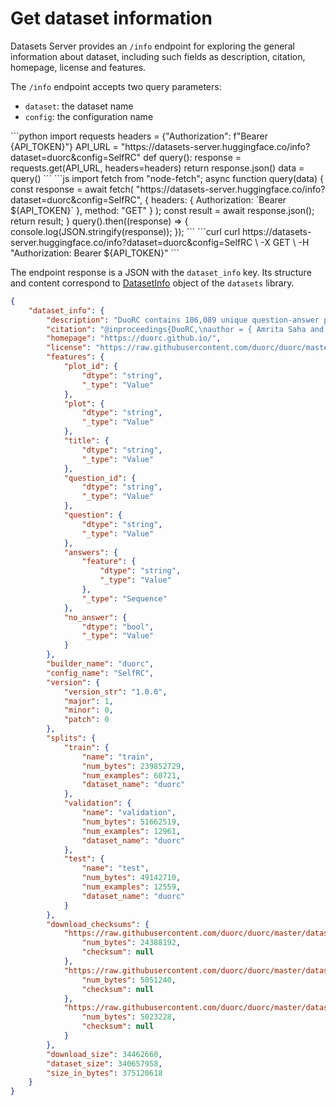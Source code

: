 # Get dataset information

Datasets Server provides an `/info` endpoint for exploring the general information about dataset, including such fields as description, citation, homepage, license and features.

The `/info` endpoint accepts two query parameters:

- `dataset`: the dataset name
- `config`: the configuration name

<inferencesnippet>
<python>
```python
import requests
headers = {"Authorization": f"Bearer {API_TOKEN}"}
API_URL = "https://datasets-server.huggingface.co/info?dataset=duorc&config=SelfRC"
def query():
    response = requests.get(API_URL, headers=headers)
    return response.json()
data = query()
```
</python>
<js>
```js
import fetch from "node-fetch";
async function query(data) {
    const response = await fetch(
        "https://datasets-server.huggingface.co/info?dataset=duorc&config=SelfRC",
        {
            headers: { Authorization: `Bearer ${API_TOKEN}` },
            method: "GET"
        }
    );
    const result = await response.json();
    return result;
}
query().then((response) => {
    console.log(JSON.stringify(response));
});
```
</js>
<curl>
```curl
curl https://datasets-server.huggingface.co/info?dataset=duorc&config=SelfRC \
        -X GET \
        -H "Authorization: Bearer ${API_TOKEN}"
```
</curl>
</inferencesnippet>

The endpoint response is a JSON with the `dataset_info` key. Its structure and content correspond to [DatasetInfo](https://huggingface.co/docs/datasets/package_reference/main_classes#datasets.DatasetInfo) object of the `datasets` library.

```json
{
    "dataset_info": {
        "description": "DuoRC contains 186,089 unique question-answer pairs created from a collection of 7680 pairs of movie plots where each pair in the collection reflects two versions of the same movie.\n",
        "citation": "@inproceedings{DuoRC,\nauthor = { Amrita Saha and Rahul Aralikatte and Mitesh M. Khapra and Karthik Sankaranarayanan},title = {{DuoRC: Towards Complex Language Understanding with Paraphrased Reading Comprehension}},\nbooktitle = {Meeting of the Association for Computational Linguistics (ACL)},\nyear = {2018}\n}\n",
        "homepage": "https://duorc.github.io/",
        "license": "https://raw.githubusercontent.com/duorc/duorc/master/LICENSE",
        "features": {
            "plot_id": {
                "dtype": "string",
                "_type": "Value"
            },
            "plot": {
                "dtype": "string",
                "_type": "Value"
            },
            "title": {
                "dtype": "string",
                "_type": "Value"
            },
            "question_id": {
                "dtype": "string",
                "_type": "Value"
            },
            "question": {
                "dtype": "string",
                "_type": "Value"
            },
            "answers": {
                "feature": {
                    "dtype": "string",
                    "_type": "Value"
                },
                "_type": "Sequence"
            },
            "no_answer": {
                "dtype": "bool",
                "_type": "Value"
            }
        },
        "builder_name": "duorc",
        "config_name": "SelfRC",
        "version": {
            "version_str": "1.0.0",
            "major": 1,
            "minor": 0,
            "patch": 0
        },
        "splits": {
            "train": {
                "name": "train",
                "num_bytes": 239852729,
                "num_examples": 60721,
                "dataset_name": "duorc"
            },
            "validation": {
                "name": "validation",
                "num_bytes": 51662519,
                "num_examples": 12961,
                "dataset_name": "duorc"
            },
            "test": {
                "name": "test",
                "num_bytes": 49142710,
                "num_examples": 12559,
                "dataset_name": "duorc"
            }
        },
        "download_checksums": {
            "https://raw.githubusercontent.com/duorc/duorc/master/dataset/SelfRC_train.json": {
                "num_bytes": 24388192,
                "checksum": null
            },
            "https://raw.githubusercontent.com/duorc/duorc/master/dataset/SelfRC_dev.json": {
                "num_bytes": 5051240,
                "checksum": null
            },
            "https://raw.githubusercontent.com/duorc/duorc/master/dataset/SelfRC_test.json": {
                "num_bytes": 5023228,
                "checksum": null
            }
        },
        "download_size": 34462660,
        "dataset_size": 340657958,
        "size_in_bytes": 375120618
    }
}
```